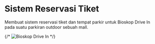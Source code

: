 # Sistem Reservasi Tiket 

Membuat sistem reservasi tiket dan tempat parkir untuk Bioskop Drive In pada suatu parkiran outdoor sebuah mall.

{/* ![Bioskop Drive In](/images/bioskop-drive-in.jpg) */}
